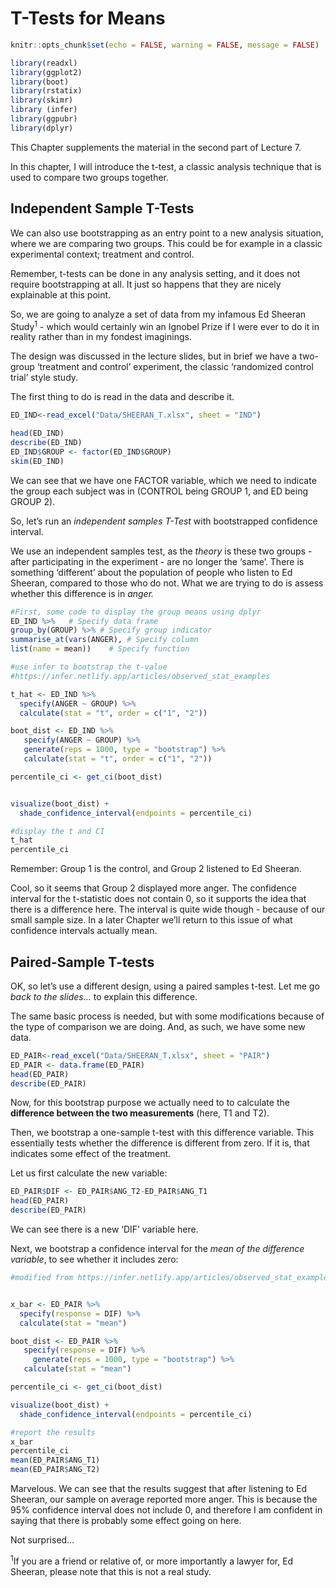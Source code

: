 # T-Tests for Means {#t-test}

```r
knitr::opts_chunk$set(echo = FALSE, warning = FALSE, message = FALSE)
```

```r
library(readxl)
library(ggplot2)
library(boot)
library(rstatix)
library(skimr)
library (infer)
library(ggpubr)
library(dplyr)

```

This Chapter supplements the material in the second part of Lecture 7.

In this chapter, I will introduce the t-test, a classic analysis technique that is used to compare two groups together.

## Independent Sample T-Tests

We can also use bootstrapping as an entry point to a new analysis situation, where we are comparing two groups. This could be for example in a classic experimental context; treatment and control.

Remember, t-tests can be done in any analysis setting, and it does not require bootstrapping at all. It just so happens that they are nicely explainable at this point.

So, we are going to analyze a set of data from my infamous Ed Sheeran Study^1^ - which would certainly win an Ignobel Prize if I were ever to do it in reality rather than in my fondest imaginings.

The design was discussed in the lecture slides, but in brief we have a two-group 'treatment and control' experiment, the classic 'randomized control trial' style study.

The first thing to do is read in the data and describe it.

```r
ED_IND<-read_excel("Data/SHEERAN_T.xlsx", sheet = "IND")
```

```r
head(ED_IND)
describe(ED_IND)
ED_IND$GROUP <- factor(ED_IND$GROUP)
skim(ED_IND)
```

We can see that we have one FACTOR variable, which we need to indicate the group each subject was in (CONTROL being GROUP 1, and ED being GROUP 2).

So, let's run an *independent samples T-Test* with bootstrapped confidence interval.

We use an independent samples test, as the *theory* is these two groups - after participating in the experiment - are no longer the 'same'. There is something 'different' about the population of people who listen to Ed Sheeran, compared to those who do not. What we are trying to do is assess whether this difference is in *anger.*

```r

#First, some code to display the group means using dplyr
ED_IND %>%   # Specify data frame
group_by(GROUP) %>% # Specify group indicator
summarise_at(vars(ANGER), # Specify column
list(name = mean))    # Specify function

#use infer to bootstrap the t-value
#https://infer.netlify.app/articles/observed_stat_examples

t_hat <- ED_IND %>%
  specify(ANGER ~ GROUP) %>%
  calculate(stat = "t", order = c("1", "2"))

boot_dist <- ED_IND %>%
   specify(ANGER ~ GROUP) %>%
   generate(reps = 1000, type = "bootstrap") %>%
   calculate(stat = "t", order = c("1", "2"))

percentile_ci <- get_ci(boot_dist)


visualize(boot_dist) +
  shade_confidence_interval(endpoints = percentile_ci)

#display the t and CI
t_hat
percentile_ci

```

Remember: Group 1 is the control, and Group 2 listened to Ed Sheeran.

Cool, so it seems that Group 2 displayed more anger. The confidence interval for the t-statistic does not contain 0, so it supports the idea that there is a difference here. The interval is quite wide though - because of our small sample size. In a later Chapter we'll return to this issue of what confidence intervals actually mean.

## Paired-Sample T-tests

OK, so let's use a different design, using a paired samples t-test. Let me go *back to the slides...* to explain this difference.

The same basic process is needed, but with some modifications because of the type of comparison we are doing. And, as such, we have some new data.

```r
ED_PAIR<-read_excel("Data/SHEERAN_T.xlsx", sheet = "PAIR")
ED_PAIR <- data.frame(ED_PAIR)
head(ED_PAIR)
describe(ED_PAIR)
```

Now, for this bootstrap purpose we actually need to to calculate the **difference between the two measurements** (here, T1 and T2).

Then, we bootstrap a one-sample t-test with this difference variable. This essentially tests whether the difference is different from zero. If it is, that indicates some effect of the treatment.

Let us first calculate the new variable:

```r
ED_PAIR$DIF <- ED_PAIR$ANG_T2-ED_PAIR$ANG_T1
head(ED_PAIR)
describe(ED_PAIR)
```

We can see there is a new 'DIF' variable here.

Next, we bootstrap a confidence interval for the *mean of the difference variable*, to see whether it includes zero:

```r
#modified from https://infer.netlify.app/articles/observed_stat_examples.html


x_bar <- ED_PAIR %>% 
  specify(response = DIF) %>%
  calculate(stat = "mean")

boot_dist <- ED_PAIR %>%
   specify(response = DIF) %>%
     generate(reps = 1000, type = "bootstrap") %>%
   calculate(stat = "mean")

percentile_ci <- get_ci(boot_dist)

visualize(boot_dist) +
  shade_confidence_interval(endpoints = percentile_ci)

#report the results
x_bar
percentile_ci
mean(ED_PAIR$ANG_T1)
mean(ED_PAIR$ANG_T2)


```

Marvelous. We can see that the results suggest that after listening to Ed Sheeran, our sample on average reported more anger. This is because the 95% confidence interval does not include 0, and therefore I am confident in saying that there is probably some effect going on here.

Not surprised...

^1^If you are a friend or relative of, or more importantly a lawyer for, Ed Sheeran, please note that this is not a real study.
